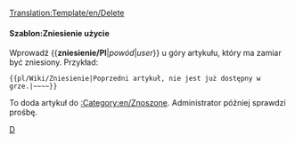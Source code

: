 <noinclude>[[Translation:Template/en/Delete]]</noinclude><noinclude></noinclude>{{en/Ambox| type  = delete
| text  = Ten artykuł jest w trakcie zniesienia.<p><strong>Powód:</strong> {{{1|Bez wsparcia}}}</p><p><strong>Żądanie:</strong> {{{2|Uzupełnień braków }}}</p>
}}<includeonly>{{{3|<!--[[Category:Requests for deletion]]-->[[Category:en/Znoszone]]}}}</includeonly><noinclude>

====Szablon:Zniesienie użycie====
Wprowadź <nowiki>{{</nowiki>'''zniesienie/Pl'''|''powód''|''user''<nowiki>}}</nowiki> u góry artykułu, który ma zamiar być zniesiony. Przykład:
<pre>{{pl/Wiki/Zniesienie|Poprzedni artykuł, nie jest już dostępny w grze.|~~~~}}</pre>
To doda artykuł do <!--[[:Category:Requests for deletion]]-->[[:Category:en/Znoszone]]. Administrator później sprawdzi prośbę.

<!--[[Category:Templates|D]][[Category:Message boxes|D]]-->[[Category:pl/Community/InfoBox|D]]</noinclude>